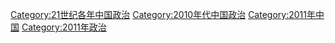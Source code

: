 [[Category:21世纪各年中国政治|Category:21世纪各年中国政治]]
[[Category:2010年代中国政治|Category:2010年代中国政治]]
[[Category:2011年中国|Category:2011年中国]]
[[Category:2011年政治|Category:2011年政治]]